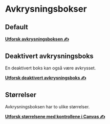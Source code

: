
# Avkrysningsbokser 

## Default

<Canvas>
  <Story id="komponenter-checkbox--default" />
</Canvas>

[**Utforsk avkrysningsboksen ✍️**](?path=/story/komponenter-checkbox--default)

## Deaktivert avkrysningsboks

<Canvas>
  <Story id="komponenter-checkbox--disabled" />
</Canvas>

En deaktivert boks kan også være avkrysset.

<Story id="komponenter-checkbox--disabled&args=checked:true" />

[**Utforsk deaktivert avkrysningsboks ✍️**](?path=/story/komponenter-checkbox--disabled)

## Størrelser

Avkrysningsboksen har to ulike størrelser.

<Story id="komponenter-checkbox--default&args=size:medium;label:Vanlig" />
<Story id="komponenter-checkbox--default&args=size:large;label:Stor" />

[**Utforsk størrelsene med kontrollene i Canvas ✍️**](?path=/story/komponenter-checkbox--default)